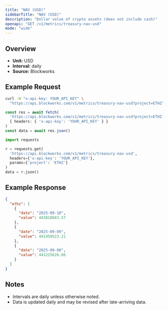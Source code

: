 ```yaml
---
title: "NAV (USD)"
sidebarTitle: "NAV (USD)"
description: "Dollar value of crypto assets (does not include cash)"
openapi: "GET /v1/metrics/treasury-nav-usd"
mode: "wide"
---
```


## Overview

- **Unit:** USD
- **Interval:** daily
- **Source:** Blockworks

## Example Request

<CodeGroup>

```bash cURL
curl -H "x-api-key: YOUR_API_KEY" \
  "https://api.blockworks.com/v1/metrics/treasury-nav-usd?project=ETHZ"
```

```typescript TypeScript
const res = await fetch(
  'https://api.blockworks.com/v1/metrics/treasury-nav-usd?project=ETHZ',
  { headers: { 'x-api-key': 'YOUR_API_KEY' } }
)
const data = await res.json()
```

```python Python
import requests

r = requests.get(
  'https://api.blockworks.com/v1/metrics/treasury-nav-usd',
  headers={'x-api-key': 'YOUR_API_KEY'},
  params={'project': 'ETHZ'}
)
data = r.json()
```

</CodeGroup>

## Example Response

```json
{
  "ethz": [
    {
      "date": "2025-09-10",
      "value": 443818683.57
    },
    {
      "date": "2025-09-09",
      "value": 441450523.21
    },
    {
      "date": "2025-09-08",
      "value": 441225626.66
    }
  ]
}
```

## Notes
- Intervals are daily unless otherwise noted.
- Data is updated daily and may be revised after late-arriving data.